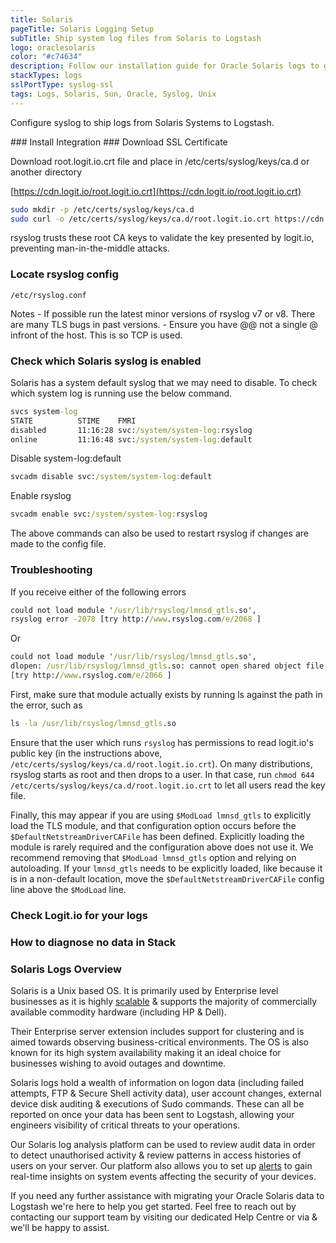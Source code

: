 ```yaml
---
title: Solaris
pageTitle: Solaris Logging Setup
subTitle: Ship system log files from Solaris to Logstash
logo: oraclesolaris
color: "#c74634"
description: Follow our installation guide for Oracle Solaris logs to get started centralising your data using the Elastic Stack.
stackTypes: logs
sslPortType: syslog-ssl
tags: Logs, Solaris, Sun, Oracle, Syslog, Unix
---
```


Configure syslog to ship logs from Solaris Systems to Logstash.

<Steps>
  ### Install Integration
  <InstallIntegration/>  
  ### Download SSL Certificate

  Download root.logit.io.crt file and place in /etc/certs/syslog/keys/ca.d or another directory

  [https://cdn.logit.io/root.logit.io.crt](https://cdn.logit.io/root.logit.io.crt)

  ```bash copy
  sudo mkdir -p /etc/certs/syslog/keys/ca.d
  sudo curl -o /etc/certs/syslog/keys/ca.d/root.logit.io.crt https://cdn.logit.io/root.logit.io.crt
  ```

  rsyslog trusts these root CA keys to validate the key presented by logit.io, preventing man-in-the-middle attacks.

  ### Locate rsyslog config

  `/etc/rsyslog.conf`

  <RsyslogConfig />

  Notes
    - If possible run the latest minor versions of rsyslog v7 or v8. There are many TLS bugs in past versions.
    - Ensure you have @@ not a single @ infront of the host. This is so TCP is used.

  ### Check which Solaris syslog is enabled

  Solaris has a system default syslog that we may need to disable. To check which system log is running use the below command.

  ```cmd copy
  svcs system-log
  STATE          STIME    FMRI
  disabled       11:16:28 svc:/system/system-log:rsyslog
  online         11:16:48 svc:/system/system-log:default
  ```

  Disable system-log:default

  ```cmd copy
  svcadm disable svc:/system/system-log:default
  ```
  Enable rsyslog

  ```cmd copy
  svcadm enable svc:/system/system-log:rsyslog
  ```
  The above commands can also be used to restart rsyslog if changes are made to the config file.

  ### Troubleshooting

  If you receive either of the following errors
          
  ```cmd copy
  could not load module '/usr/lib/rsyslog/lmnsd_gtls.so',
  rsyslog error -2078 [try http://www.rsyslog.com/e/2068 ]
  ```

  Or

  ```cmd copy
  could not load module '/usr/lib/rsyslog/lmnsd_gtls.so', 
  dlopen: /usr/lib/rsyslog/lmnsd_gtls.so: cannot open shared object file: No such file or directory
  [try http://www.rsyslog.com/e/2066 ]
  ```

  First, make sure that module actually exists by running ls against the path in the error, such as

  ```cmd copy
  ls -la /usr/lib/rsyslog/lmnsd_gtls.so
  ```

  Ensure that the user which runs ```rsyslog``` has permissions to read logit.io's public key (in the instructions above, ```/etc/certs/syslog/keys/ca.d/root.logit.io.crt```). 
  On many distributions, rsyslog starts as root and then drops to a user. In that case, run ```chmod 644 /etc/certs/syslog/keys/ca.d/root.logit.io.crt``` to let all users 
  read the key file.

  Finally, this may appear if you are using ```$ModLoad lmnsd_gtls``` to explicitly load the TLS module, and that configuration option occurs before the 
  ```$DefaultNetstreamDriverCAFile``` has been defined. Explicitly loading the module is rarely required and the configuration above does not use it. 
  We recommend removing that ```$ModLoad lmnsd_gtls``` option and relying on autoloading. If your ```lmnsd_gtls``` needs to be explicitly loaded, like because it is in a 
  non-default location, move the ```$DefaultNetstreamDriverCAFile``` config line above the ```$ModLoad``` line.

  ### Check Logit.io for your logs

  <LaunchStack utmMedium="logs" utmCampaign="solaris" source="solaris" />

  ### How to diagnose no data in Stack

  <DiagnoseNoData />

</Steps>

### Solaris Logs Overview

Solaris is a Unix based OS. It is primarily used by Enterprise level businesses as it is highly 
[scalable](https://logit.io/platform/features/hosted-elk/elk-autoscaling) & supports the majority of commercially available commodity hardware 
(including HP & Dell).

Their Enterprise server extension includes support for clustering and is aimed towards observing business-critical environments. The OS is also 
known for its high system availability making it an ideal choice for businesses wishing to avoid outages and downtime.

Solaris logs hold a wealth of information on logon data (including failed attempts, FTP & Secure Shell activity data), user account changes, 
external device disk auditing & executions of Sudo commands. These can all be reported on once your data has been sent to Logstash, allowing 
your engineers visibility of critical threats to your operations.

Our Solaris log analysis platform can be used to review audit data in order to detect unauthorised activity & review patterns in access histories 
of users on your server. Our platform also allows you to set up [alerts](https://logit.io/platform/features/hosted-elk/elk-alerting) to gain 
real-time insights on system events affecting the security of your devices.

If you need any further assistance with migrating your Oracle Solaris data to Logstash we're here to help you get started. Feel free to reach out by 
contacting our support team by visiting our dedicated Help Centre or via <IntercomButton text="live chat" /> & we'll be happy to assist.

